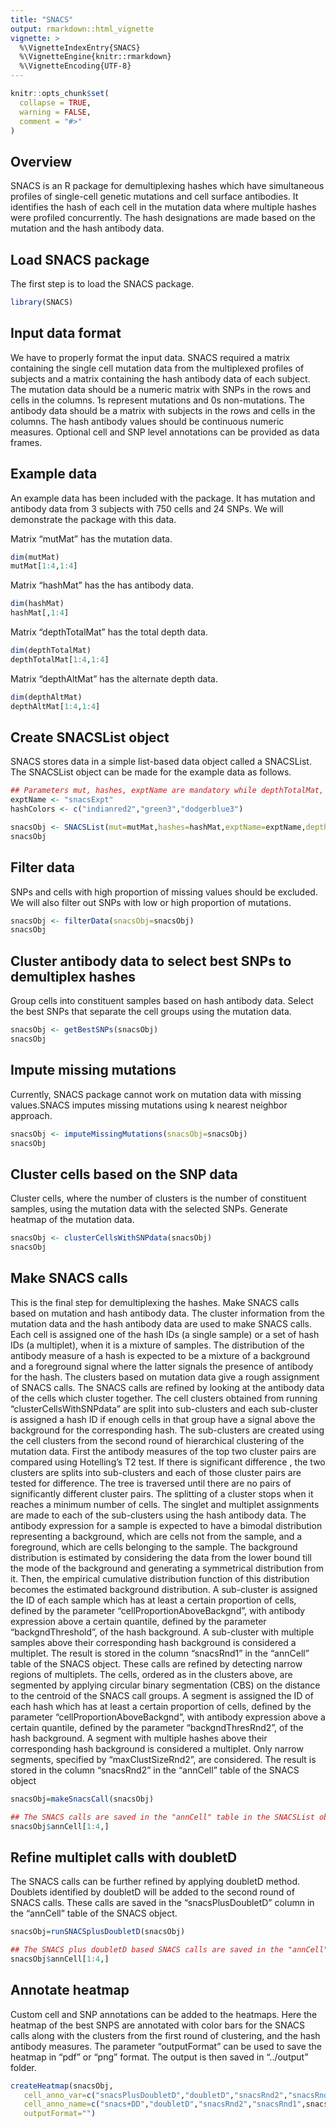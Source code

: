 ```yaml
---
title: "SNACS"
output: rmarkdown::html_vignette
vignette: >
  %\VignetteIndexEntry{SNACS}
  %\VignetteEngine{knitr::rmarkdown}
  %\VignetteEncoding{UTF-8}
---
```


```r
knitr::opts_chunk$set(
  collapse = TRUE,
  warning = FALSE,
  comment = "#>"
)
```
## Overview
SNACS is an R package for demultiplexing hashes which have simultaneous profiles of single-cell genetic mutations and cell surface antibodies. It identifies the hash of each cell in the mutation data where multiple hashes were profiled concurrently. The hash designations are made based on the mutation and the hash antibody data.

## Load SNACS package
The first step is to load the SNACS package.
```r
library(SNACS)
```

## Input data format
We have to properly format the input data. SNACS required  a matrix containing the single cell mutation data from the multiplexed profiles of subjects and a matrix containing the hash antibody data of each subject. The mutation data should be a numeric matrix with SNPs in the rows and cells in the columns. 1s represent mutations and 0s non-mutations. The antibody data should be a matrix with subjects in the rows and cells in the columns. The hash antibody values should be continuous numeric measures. Optional cell and SNP level annotations can be provided as data frames.

## Example data
An example data has been included with the package. It has mutation and antibody data from 3 subjects with 750 cells and 24 SNPs. We will demonstrate the package with this data.

Matrix "mutMat" has the mutation data.

```r

dim(mutMat)
mutMat[1:4,1:4]

```
Matrix "hashMat" has the has antibody data.

```r

dim(hashMat)
hashMat[,1:4]

```
Matrix "depthTotalMat" has the total depth data.

```r

dim(depthTotalMat)
depthTotalMat[1:4,1:4]

```
Matrix "depthAltMat" has the alternate depth data.

```r

dim(depthAltMat)
depthAltMat[1:4,1:4]

```
## Create SNACSList object
SNACS stores data in a simple list-based data object called a SNACSList. The SNACSList object can be made for the example data as follows.
```r

## Parameters mut, hashes, exptName are mandatory while depthTotalMat, depthAltMat and hashColors are optional. depthTotalMat and depthAltMat are used for making doubletD calls
exptName <- "snacsExpt"
hashColors <- c("indianred2","green3","dodgerblue3")

snacsObj <- SNACSList(mut=mutMat,hashes=hashMat,exptName=exptName,depthTotal=depthTotalMat,depthAlt=depthAltMat,hashColors=hashColors)
snacsObj

```

## Filter data
SNPs and cells with high proportion of missing values should be excluded. We will also filter out SNPs with low or high proportion of mutations.

```r

snacsObj <- filterData(snacsObj=snacsObj)
snacsObj

```

## Cluster antibody data to select best SNPs to demultiplex hashes
Group cells into constituent samples based on hash antibody data. Select the best SNPs that separate the cell groups using the mutation data.

```r

snacsObj <- getBestSNPs(snacsObj)
snacsObj

```

## Impute missing mutations
Currently, SNACS package cannot work on mutation data with missing values.SNACS imputes missing mutations using k nearest neighbor approach.

```r

snacsObj <- imputeMissingMutations(snacsObj=snacsObj)
snacsObj

```

## Cluster cells based on the SNP data
Cluster cells, where the number of clusters is the number of constituent samples, using the mutation data with the selected SNPs. Generate heatmap of the mutation data.

```r

snacsObj <- clusterCellsWithSNPdata(snacsObj)
snacsObj

```

## Make SNACS calls
This is the final step for demultiplexing the hashes. Make SNACS calls based on mutation and hash antibody data. The cluster information from the mutation data and the hash antibody data are used to make SNACS calls. Each cell is assigned one of the hash IDs (a single sample) or a set of hash IDs (a multiplet), when it is a mixture of samples. The distribution of the antibody measure of a hash is expected to be a mixture of a background and a foreground signal where the latter signals the presence of antibody for the hash. The clusters based on mutation data give a rough assignment of SNACS calls. The SNACS calls are refined by looking at the antibody data of the cells which cluster together. The cell clusters obtained from running "clusterCellsWithSNPdata" are split into sub-clusters and each sub-cluster is assigned a hash ID if enough cells in that group have a signal above the background for the corresponding hash. The sub-clusters are created using the cell clusters from the second round of hierarchical clustering of the mutation data. First the antibody measures of the top two cluster pairs are compared using Hotelling's T2 test. If there is significant difference , the two clusters are splits into sub-clusters and each of those cluster pairs are tested for difference. The tree is traversed until there are no pairs of significantly different cluster pairs. The splitting of a cluster stops when it reaches a minimum number of cells. The singlet and multiplet assignments are made to each of the sub-clusters using the hash antibody data. The antibody expression for a sample is expected to have a bimodal distribution representing a background, which are cells not from the sample, and a foreground, which are cells belonging to the sample. The background distribution is estimated by considering the data from the lower bound till the mode of the background and generating a symmetrical distribution from it. Then, the empirical cumulative distribution function of this distribution becomes the estimated background distribution. A sub-cluster is assigned the ID of each sample which has at least a certain proportion of cells, defined by the parameter "cellProportionAboveBackgnd", with antibody expression above a certain quantile, defined by the parameter "backgndThreshold", of the hash background. A sub-cluster with multiple samples above their corresponding hash background is considered a multiplet. The result is stored in the column "snacsRnd1" in the "annCell" table of the SNACS object. These calls are refined by detecting narrow regions of multiplets. The cells, ordered as in the clusters above, are segmented by applying circular binary segmentation (CBS) on the distance to the centroid of the SNACS call groups. A segment is assigned the ID of each hash which has at least a certain proportion of cells, defined by the parameter "cellProportionAboveBackgnd", with antibody expression above a certain quantile, defined by the parameter "backgndThresRnd2", of the hash background. A segment with multiple hashes above their corresponding hash background is considered a multiplet. Only narrow segments, specified by "maxClustSizeRnd2", are considered. The result is stored in the column "snacsRnd2" in the "annCell" table of the SNACS object

```r

snacsObj=makeSnacsCall(snacsObj)

## The SNACS calls are saved in the "annCell" table in the SNACSList object
snacsObj$annCell[1:4,]

```

## Refine multiplet calls with doubletD
The SNACS calls can be further refined by applying doubletD method. Doublets identified by doubletD will be added to the second round of SNACS calls. These calls are saved in the "snacsPlusDoubletD" column in the "annCell" table of the SNACS object.

```r

snacsObj=runSNACSplusDoubletD(snacsObj)

## The SNACS plus doubletD based SNACS calls are saved in the "annCell" table in the SNACSList object
snacsObj$annCell[1:4,]

```

## Annotate heatmap
Custom cell and SNP annotations can be added to the heatmaps. Here the heatmap of the best SNPS are annotated with color bars for the SNACS calls along with the clusters from the first round of clustering, and the hash antibody measures.
The parameter "outputFormat" can be used to save the heatmap in "pdf" or "png" format. The output is then saved in "../output" folder.

```r

createHeatmap(snacsObj,
   cell_anno_var=c("snacsPlusDoubletD","doubletD","snacsRnd2","snacsRnd1",snacsObj$annHash$hashNames,"clustBestSNPs_hclust"),
   cell_anno_name=c("snacs+DD","doubletD","snacsRnd2","snacsRnd1",snacsObj$annHash$hashNames,"cluster"),
   outputFormat="")

```

